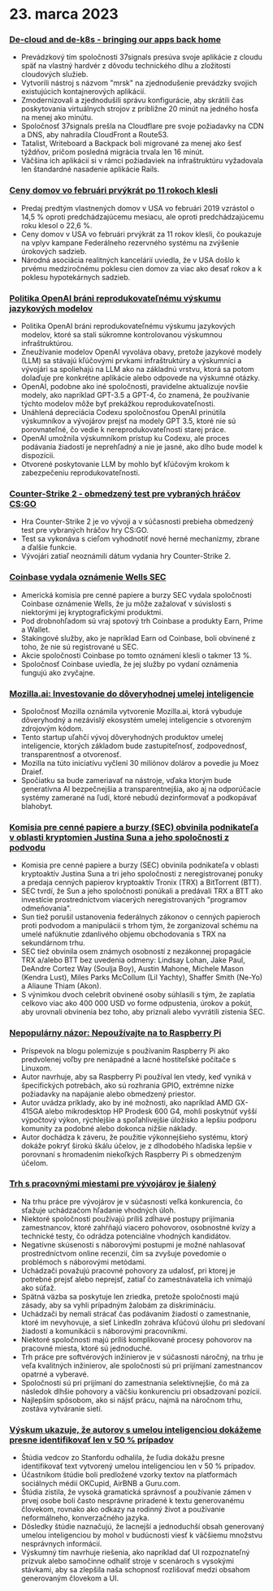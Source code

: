 
<Steps>

# 23. marca 2023

### [De-cloud and de-k8s - bringing our apps back home](https://dev.37signals.com/bringing-our-apps-back-home/?ref=hackernewsgpt.com)

- Prevádzkový tím spoločnosti 37signals presúva svoje aplikácie z cloudu späť na vlastný hardvér z dôvodu technického dlhu a zložitosti cloudových služieb.
- Vytvorili nástroj s názvom "mrsk" na zjednodušenie prevádzky svojich existujúcich kontajnerových aplikácií.
- Zmodernizovali a zjednodušili správu konfigurácie, aby skrátili čas poskytovania virtuálnych strojov z približne 20 minút na jedného hosťa na menej ako minútu.
- Spoločnosť 37signals prešla na Cloudflare pre svoje požiadavky na CDN a DNS, aby nahradila CloudFront a Route53.
- Tatalist, Writeboard a Backpack boli migrované za menej ako šesť týždňov, pričom posledná migrácia trvala len 16 minút.
- Väčšina ich aplikácií si v rámci požiadaviek na infraštruktúru vyžadovala len štandardné nasadenie aplikácie Rails.

### [Ceny domov vo februári prvýkrát po 11 rokoch klesli](https://www.wsj.com/articles/home-prices-fell-in-february-for-first-time-in-11-years-73df0107?ref=hackernewsgpt.com)

- Predaj predtým vlastnených domov v USA vo februári 2019 vzrástol o 14,5 % oproti predchádzajúcemu mesiacu, ale oproti predchádzajúcemu roku klesol o 22,6 %.
- Ceny domov v USA vo februári prvýkrát za 11 rokov klesli, čo poukazuje na vplyv kampane Federálneho rezervného systému na zvýšenie úrokových sadzieb.
- Národná asociácia realitných kancelárií uviedla, že v USA došlo k prvému medziročnému poklesu cien domov za viac ako desať rokov a k poklesu hypotekárnych sadzieb.

### [Politika OpenAI bráni reprodukovateľnému výskumu jazykových modelov](https://aisnakeoil.substack.com/p/openais-policies-hinder-reproducible?ref=hackernewsgpt.com)

- Politika OpenAI bráni reprodukovateľnému výskumu jazykových modelov, ktoré sa stali súkromne kontrolovanou výskumnou infraštruktúrou.
- Zneužívanie modelov OpenAI vyvoláva obavy, pretože jazykové modely (LLM) sa stávajú kľúčovými prvkami infraštruktúry a výskumníci a vývojári sa spoliehajú na LLM ako na základnú vrstvu, ktorá sa potom dolaďuje pre konkrétne aplikácie alebo odpovede na výskumné otázky.
- OpenAI, podobne ako iné spoločnosti, pravidelne aktualizuje novšie modely, ako napríklad GPT-3.5 a GPT-4, čo znamená, že používanie týchto modelov môže byť prekážkou reprodukovateľnosti.
- Unáhlená depreciácia Codexu spoločnosťou OpenAI prinútila výskumníkov a vývojárov prejsť na modely GPT 3.5, ktoré nie sú porovnateľné, čo vedie k nereprodukovateľnosti starej práce.
- OpenAI umožnila výskumníkom prístup ku Codexu, ale proces podávania žiadostí je neprehľadný a nie je jasné, ako dlho bude model k dispozícii.
- Otvorené poskytovanie LLM by mohlo byť kľúčovým krokom k zabezpečeniu reprodukovateľnosti.

### [Counter-Strike 2 - obmedzený test pre vybraných hráčov CS:GO](https://counter-strike.net/cs2?ref=hackernewsgpt.com)

- Hra Counter-Strike 2 je vo vývoji a v súčasnosti prebieha obmedzený test pre vybraných hráčov hry CS:GO.
- Test sa vykonáva s cieľom vyhodnotiť nové herné mechanizmy, zbrane a ďalšie funkcie.
- Vývojári zatiaľ neoznámili dátum vydania hry Counter-Strike 2.

### [Coinbase vydala oznámenie Wells SEC](https://www.reuters.com/legal/coinbase-issued-wells-notice-by-sec-2023-03-22/?ref=hackernewsgpt.com)

- Americká komisia pre cenné papiere a burzy SEC vydala spoločnosti Coinbase oznámenie Wells, že ju môže zažalovať v súvislosti s niektorými jej kryptografickými produktmi.
- Pod drobnohľadom sú vraj spotový trh Coinbase a produkty Earn, Prime a Wallet.
- Stakingové služby, ako je napríklad Earn od Coinbase, boli obvinené z toho, že nie sú registrované u SEC.
- Akcie spoločnosti Coinbase po tomto oznámení klesli o takmer 13 %.
- Spoločnosť Coinbase uviedla, že jej služby po vydaní oznámenia fungujú ako zvyčajne.

### [Mozilla.ai: Investovanie do dôveryhodnej umelej inteligencie](https://blog.mozilla.org/en/mozilla/introducing-mozilla-ai-investing-in-trustworthy-ai/?ref=hackernewsgpt.com)

- Spoločnosť Mozilla oznámila vytvorenie Mozilla.ai, ktorá vybuduje dôveryhodný a nezávislý ekosystém umelej inteligencie s otvoreným zdrojovým kódom.
- Tento startup uľahčí vývoj dôveryhodných produktov umelej inteligencie, ktorých základom bude zastupiteľnosť, zodpovednosť, transparentnosť a otvorenosť.
- Mozilla na túto iniciatívu vyčlení 30 miliónov dolárov a povedie ju Moez Draief.
- Spočiatku sa bude zameriavať na nástroje, vďaka ktorým bude generatívna AI bezpečnejšia a transparentnejšia, ako aj na odporúčacie systémy zamerané na ľudí, ktoré nebudú dezinformovať a podkopávať blahobyt.

### [Komisia pre cenné papiere a burzy (SEC) obvinila podnikateľa v oblasti kryptomien Justina Suna a jeho spoločnosti z podvodu](https://www.sec.gov/news/press-release/2023-59?ref=hackernewsgpt.com)

- Komisia pre cenné papiere a burzy (SEC) obvinila podnikateľa v oblasti kryptoaktív Justina Suna a tri jeho spoločnosti z neregistrovanej ponuky a predaja cenných papierov kryptoaktív Tronix (TRX) a BitTorrent (BTT).
- SEC tvrdí, že Sun a jeho spoločnosti ponúkali a predávali TRX a BTT ako investície prostredníctvom viacerých neregistrovaných "programov odmeňovania".
- Sun tiež porušil ustanovenia federálnych zákonov o cenných papieroch proti podvodom a manipulácii s trhom tým, že zorganizoval schému na umelé nafúknutie zdanlivého objemu obchodovania s TRX na sekundárnom trhu.
- SEC tiež obvinila osem známych osobností z nezákonnej propagácie TRX a/alebo BTT bez uvedenia odmeny: Lindsay Lohan, Jake Paul, DeAndre Cortez Way (Soulja Boy), Austin Mahone, Michele Mason (Kendra Lust), Miles Parks McCollum (Lil Yachty), Shaffer Smith (Ne-Yo) a Aliaune Thiam (Akon).
- S výnimkou dvoch celebrít obvinené osoby súhlasili s tým, že zaplatia celkovo viac ako 400 000 USD vo forme odpustenia, úrokov a pokút, aby urovnali obvinenia bez toho, aby priznali alebo vyvrátili zistenia SEC.

### [Nepopulárny názor: Nepoužívajte na to Raspberry Pi](https://set-inform.com/2021/08/24/unpopular-opinion-dont-use-a-raspberry-pi-for-that/?ref=hackernewsgpt.com)

- Príspevok na blogu polemizuje s používaním Raspberry Pi ako predvolenej voľby pre nenápadné a lacné hostiteľské počítače s Linuxom.
- Autor navrhuje, aby sa Raspberry Pi používal len vtedy, keď vyniká v špecifických potrebách, ako sú rozhrania GPIO, extrémne nízke požiadavky na napájanie alebo obmedzený priestor.
- Autor uvádza príklady, ako by iné možnosti, ako napríklad AMD GX-415GA alebo mikrodesktop HP Prodesk 600 G4, mohli poskytnúť vyšší výpočtový výkon, rýchlejšie a spoľahlivejšie úložisko a lepšiu podporu komunity za podobné alebo dokonca nižšie náklady.
- Autor dochádza k záveru, že použitie výkonnejšieho systému, ktorý dokáže pokryť širokú škálu účelov, je z dlhodobého hľadiska lepšie v porovnaní s hromadením niekoľkých Raspberry Pi s obmedzeným účelom.

### [Trh s pracovnými miestami pre vývojárov je šialený](https://old.reddit.com/r/ExperiencedDevs/comments/11xq5cz/the_developer_job_market_is_insane_right_now/?ref=hackernewsgpt.com)

- Na trhu práce pre vývojárov je v súčasnosti veľká konkurencia, čo sťažuje uchádzačom hľadanie vhodných úloh.
- Niektoré spoločnosti používajú príliš zdĺhavé postupy prijímania zamestnancov, ktoré zahŕňajú viacero pohovorov, osobnostné kvízy a technické testy, čo odrádza potenciálne vhodných kandidátov.
- Negatívne skúsenosti s náborovými postupmi je možné nahlasovať prostredníctvom online recenzií, čím sa zvyšuje povedomie o problémoch s náborovými metódami.
- Uchádzači považujú pracovné pohovory za udalosť, pri ktorej je potrebné prejsť alebo neprejsť, zatiaľ čo zamestnávatelia ich vnímajú ako súťaž.
- Spätná väzba sa poskytuje len zriedka, pretože spoločnosti majú zásady, aby sa vyhli prípadným žalobám za diskrimináciu.
- Uchádzači by nemali strácať čas podávaním žiadostí o zamestnanie, ktoré im nevyhovuje, a sieť LinkedIn zohráva kľúčovú úlohu pri sledovaní žiadostí a komunikácii s náborovými pracovníkmi.
- Niektoré spoločnosti majú príliš komplikované procesy pohovorov na pracovné miesta, ktoré sú jednoduché.
- Trh práce pre softvérových inžinierov je v súčasnosti náročný, na trhu je veľa kvalitných inžinierov, ale spoločnosti sú pri prijímaní zamestnancov opatrné a vyberavé.
- Spoločnosti sú pri prijímaní do zamestnania selektívnejšie, čo má za následok dlhšie pohovory a väčšiu konkurenciu pri obsadzovaní pozícií.
- Najlepším spôsobom, ako si nájsť prácu, najmä na náročnom trhu, zostáva vytváranie sietí.

### [Výskum ukazuje, že autorov s umelou inteligenciou dokážeme presne identifikovať len v 50 % prípadov](https://hai.stanford.edu/news/was-written-human-or-ai-tsu?ref=hackernewsgpt.com)

- Štúdia vedcov zo Stanfordu odhalila, že ľudia dokážu presne identifikovať text vytvorený umelou inteligenciou len v 50 % prípadov.
- Účastníkom štúdie boli predložené vzorky textov na platformách sociálnych médií OKCupid, AirBNB a Guru.com.
- Štúdia zistila, že vysoká gramatická správnosť a používanie zámen v prvej osobe boli často nesprávne priradené k textu generovanému človekom, rovnako ako odkazy na rodinný život a používanie neformálneho, konverzačného jazyka.
- Dôsledky štúdie naznačujú, že lacnejší a jednoduchší obsah generovaný umelou inteligenciou by mohol v budúcnosti viesť k väčšiemu množstvu nesprávnych informácií.
- Výskumný tím navrhuje riešenia, ako napríklad dať UI rozpoznateľný prízvuk alebo samočinne odhaliť stroje v scenároch s vysokými stávkami, aby sa zlepšila naša schopnosť rozlišovať medzi obsahom generovaným človekom a UI.

</Steps>
